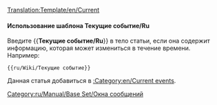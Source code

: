 <noinclude>[[Translation:Template/en/Current]]</noinclude>{{en/Ambox| type  = notice
| image = en/Manual/Base Set/Current event.png | alt = Текущие событие
| text  = Данная статья касается текущих событий. Некоторое информация из неё может быть устаревшей. Статье нужно уделить более пристальное внимание, чем обычно, до тех пор пока событие актуально.
}}<includeonly>{{{1|}}}</includeonly><noinclude>

====Использование шаблона Текущие событие/Ru====
Введите <nowiki>{{</nowiki>'''Текущие событие/Ru'''<nowiki>}}</nowiki> в тело статьи, если она содержит информацию, которая может измениться в течение времени.
Например:
<pre>{{ru/Wiki/Текущие событие}}</pre>
Данная статья добавиться в [[:Category:en/Current events]].

[[Category:ru/Manual/Base Set/Окна сообщений]]
</noinclude>